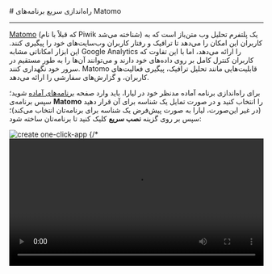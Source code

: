 

<Layout>
<Head>
<title>مستندات راه‌اندازی سریع برنامه‌های matomo - لیارا</title>
</Head>
# راه‌اندازی سریع برنامه‌های Matomo
<hr className="mb-2" />

<a href="https://matomo.org/" className="text-[#2196f3] ">Matomo</a> (که قبلاً با نام Piwik شناخته می‌شد) یک پلتفرم تحلیل وب متن‌باز است که به کاربران این امکان را می‌دهد تا ترافیک و رفتار کاربران وب‌سایت‌های خود را پیگیری کنند. این ابزار امکاناتی مشابه Google Analytics را ارائه می‌دهد، اما با این تفاوت که کاربران کنترل کامل بر روی داده‌های خود دارند و می‌توانند آن‌ها را به طور مستقیم در سرور خود نگهداری کنند. Matomo قابلیت‌هایی مانند تحلیل ترافیک، پیگیری فعالیت‌های کاربران، و گزارش‌های سفارشی را ارائه می‌دهد.







<div className="h-4" />

برای راه‌اندازی برنامه آماده مدنظر خود در لیارا، باید وارد صفحه <a href="https://console.liara.ir/one-click-apps" className="text-[#2196f3] ">برنامه‌های آماده</a> شوید؛ سپس برنامه‌ی <b>Matomo</b> 
را انتخاب کنید و در صورت تمایل یک شناسه برای آن قرار دهید (در غیر این‌صورت، لیارا به صورت پیش‌فرض یک شناسه برای برنامه‌تان انتخاب می‌کند)؛ سپس بر روی گزینه **نصب سریع** کلیک کنید تا برنامه‌تان ساخته شود:
<div className="h-4" />
<img src="https://files.liara.ir/docs/matomo/create-matomo-one-click-app.gif" alt="create one-click-app" />
{/* <video
  src="https://files.liara.ir/liara/mattermost/create-mattermost.mp4"
  controls="controls"
  className="block w-full"
  width="100%"
/> */}

<div className="h-4" />

پس از ساخته شدن برنامه، می‌توانید در صفحه <a href="https://console.liara.ir/apps" className="text-[#2196f3] ">پلتفرم</a>، برنامه خود را بررسی کنید. برای نصب دلخواه هم، می‌توانید از گزینه **نصب پیشرفته** استفاده کنید. 

<Section id="see-also" title="همچنین بخوانید:" />

<div className='h-2' />
<div className="grid md:grid-cols-1 gap-4">
            {[
      {
        title: "تغییر نسخه‌ی برنامه مستقر شده",
        link: "./how-tos/choose-version"
      },
  ].map(item =>
    <Link href={item.link}>
    <Card className="flex cursor-pointer w-full items-center justify-between">
        <div className="flex items-center gap-3">
        <h4>
            {item.title}
        </h4>
        </div>
        <GoArrowLeft className="ml-1" />
    </Card>
    </Link>
            )}
</div>


</Layout>